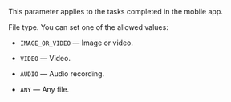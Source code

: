 <Note mode="note" title="Note">

This parameter applies to the tasks completed in the mobile app.

</Note>

File type. You can set one of the allowed values:

- `IMAGE_OR_VIDEO` — Image or video.

- `VIDEO` — Video.

- `AUDIO` — Audio recording.

- `ANY` — Any file.
